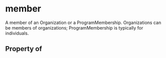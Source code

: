 # member

A member of an Organization or a ProgramMembership. Organizations can be members of organizations; ProgramMembership is typically for individuals.

## Property of



